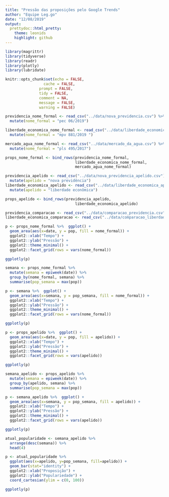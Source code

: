 ```yaml
---
title: "Pressão das proposições pelo Google Trends"
author: "Equipe Leg.go"
date: "12/08/2019"
output:
  prettydoc::html_pretty:
    theme: leonids
    highlight: github
---
```


```r
library(magrittr)
library(tidyverse)
library(readr)
library(plotly)
library(lubridate)

knitr::opts_chunk$set(echo = FALSE,
	             cache = FALSE,
               prompt = FALSE,
               tidy = FALSE,
               comment = NA,
               message = FALSE,
               warning = FALSE)
```

```r
previdencia_nome_formal <- read_csv("../data/nova_previdencia.csv") %>% 
  mutate(nome_formal = "pec 06/2019")

liberdade_economica_nome_formal <- read_csv("../data/liberdade_economica.csv") %>% 
  mutate(nome_formal = "mpv 881/2019 ")

mercado_agua_nome_formal <- read_csv("../data/mercado_da_agua.csv") %>% 
  mutate(nome_formal = "pls 495/2017")

props_nome_formal <- bind_rows(previdencia_nome_formal, 
                               liberdade_economica_nome_formal,
                               mercado_agua_nome_formal)
```


```r
previdencia_apelido <- read_csv("../data/nova_previdencia_apelido.csv") %>% 
  mutate(apelido = "nova previdência")
liberdade_economica_apelido <- read_csv("../data/liberdade_economica_apelido.csv")%>% 
  mutate(apelido = "liberdade econômica")

props_apelido <- bind_rows(previdencia_apelido, 
                               liberdade_economica_apelido)

```

```r
previdencia_comparacao <- read_csv("../data/comparacao_previdencia.csv")
liberdade_economica_comparacao <- read_csv("../data/comparacao_liberdade_economica.csv")
```


```r
p <- props_nome_formal %>%  ggplot() + 
  geom_area(aes(x=date, y = pop, fill = nome_formal)) +
  ggplot2::xlab("Tempo") + 
  ggplot2::ylab("Pressão") +
  ggplot2::theme_minimal() +
  ggplot2::facet_grid(rows = vars(nome_formal)) 

ggplotly(p)

```

```r
semana <- props_nome_formal %>% 
  mutate(semana = epiweek(date)) %>% 
  group_by(nome_formal, semana) %>% 
  summarise(pop_semana = max(pop))

p <- semana %>%  ggplot() + 
  geom_area(aes(x=semana, y = pop_semana, fill = nome_formal)) +
  ggplot2::xlab("Tempo") + 
  ggplot2::ylab("Pressão") +
  ggplot2::theme_minimal() +
  ggplot2::facet_grid(rows = vars(nome_formal)) 

ggplotly(p)

```

```r
p <- props_apelido %>%  ggplot() + 
  geom_area(aes(x=date, y = pop, fill = apelido)) +
  ggplot2::xlab("Tempo") + 
  ggplot2::ylab("Pressão") +
  ggplot2::theme_minimal() +
  ggplot2::facet_grid(rows = vars(apelido)) 

ggplotly(p)

```

```r
semana_apelido <- props_apelido %>% 
  mutate(semana = epiweek(date)) %>% 
  group_by(apelido, semana) %>% 
  summarise(pop_semana = max(pop))

p <- semana_apelido %>%  ggplot() + 
  geom_area(aes(x=semana, y = pop_semana, fill = apelido)) +
  ggplot2::xlab("Tempo") + 
  ggplot2::ylab("Pressão") +
  ggplot2::theme_minimal() +
  ggplot2::facet_grid(rows = vars(apelido)) 

ggplotly(p)

```


```r
atual_popularidade <- semana_apelido %>% 
  arrange(desc(semana)) %>% 
  head(4)

p <- atual_popularidade %>%
  ggplot(aes(x=apelido, y=pop_semana, fill=apelido)) +
  geom_bar(stat="identity") +
  ggplot2::xlab("Proposição") +
  ggplot2::ylab("Populariedade") +
  coord_cartesian(ylim = c(0, 100))

ggplotly(p)
```